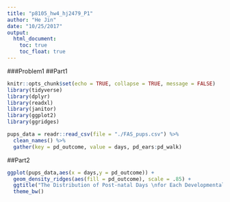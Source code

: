 ```yaml
---
title: "p8105_hw4_hj2479_P1"
author: "He Jin"
date: "10/25/2017"
output:
  html_document: 
    toc: true
    toc_float: true
---
```


###Problem1
##Part1

```r
knitr::opts_chunk$set(echo = TRUE, collapse = TRUE, message = FALSE)
library(tidyverse)
library(dplyr)
library(readxl)
library(janitor)
library(ggplot2)
library(ggridges)
```

```r
pups_data = readr::read_csv(file = "./FAS_pups.csv") %>% 
  clean_names() %>% 
  gather(key = pd_outcome, value = days, pd_ears:pd_walk)
```

##Part2
```r
ggplot(pups_data,aes(x = days,y = pd_outcome)) + 
  geom_density_ridges(aes(fill = pd_outcome), scale = .85) + 
  ggtitle("The Distribution of Post-natal Days \nfor Each Developmental Landmark") +
  theme_bw() 
```



